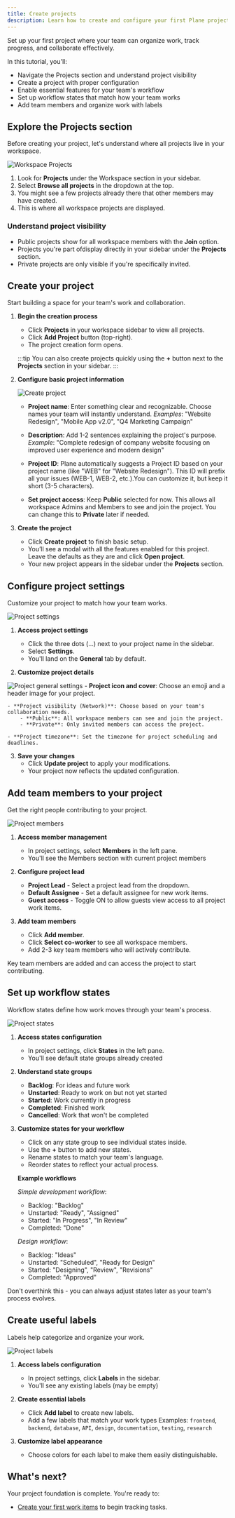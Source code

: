 ```yaml
---
title: Create projects
description: Learn how to create and configure your first Plane project with the right features, workflow states, and team members
---
```


Set up your first project where your team can organize work, track progress, and collaborate effectively.

In this tutorial, you'll:

- Navigate the Projects section and understand project visibility
- Create a project with proper configuration
- Enable essential features for your team's workflow
- Set up workflow states that match how your team works
- Add team members and organize work with labels

## Explore the Projects section
Before creating your project, let's understand where all projects live in your workspace.

![Workspace Projects](https://media.docs.plane.so/tutorials/workspace-projects.webp#hero)

1. Look for **Projects** under the Workspace section in your sidebar.
2. Select **Browse all projects** in the dropdown at the top.
3. You might see a few projects already there that other members may have created.
4. This is where all workspace projects are displayed.

### Understand project visibility
- Public projects show for all workspace members with the **Join** option.
- Projects you're part ofdisplay directly in your sidebar under the **Projects** section.
- Private projects are only visible if you're specifically invited.

## Create your project

Start building a space for your team's work and collaboration.

1. **Begin the creation process**
    - Click **Projects** in your workspace sidebar to view all projects.
    - Click **Add Project** button (top-right).
    - The project creation form opens.

    :::tip
    You can also create projects quickly using the **+** button next to the **Projects** section in your sidebar.
    :::

2. **Configure basic project information**

    ![Create project](https://media.docs.plane.so/tutorials/create-project.webp#hero)

    - **Project name**: Enter something clear and recognizable. Choose names your team will instantly understand.
    *Examples*: "Website Redesign", "Mobile App v2.0", "Q4 Marketing Campaign"

    - **Description**: Add 1-2 sentences explaining the project's purpose.  
    *Example*: "Complete redesign of company website focusing on improved user experience and modern design"

    - **Project ID**: Plane automatically suggests a Project ID based on your project name (like "WEB" for "Website Redesign"). This ID will prefix all your issues (WEB-1, WEB-2, etc.).You can customize it, but keep it short (3-5 characters).

    - **Set project access**: Keep **Public** selected for now. This allows all workspace Admins and Members to see and join the project. You can change this to **Private** later if needed.

3. **Create the project**
    - Click **Create project** to finish basic setup.
    - You’ll see a modal with all the features enabled for this project. Leave the defaults as they are and click **Open project**.
    - Your new project appears in the sidebar under the **Projects** section.

## Configure project settings
Customize your project to match how your team works. 

![Project settings](https://media.docs.plane.so/tutorials/access-project-settings.webp#hero)
1. **Access project settings**
    - Click the three dots (...) next to your project name in the sidebar.
    - Select **Settings**.
    - You'll land on the **General** tab by default.

2. **Customize project details**
  
  ![Project general settings](https://media.docs.plane.so/tutorials/project-general-settings.webp#hero)
    - **Project icon and cover**: Choose an emoji and a header image for your project.

    - **Project visibility (Network)**: Choose based on your team's collaboration needs.
        - **Public**: All workspace members can see and join the project.
        - **Private**: Only invited members can access the project.

    - **Project timezone**: Set the timezone for project scheduling and deadlines.

3. **Save your changes**
    - Click **Update project** to apply your modifications.
    - Your project now reflects the updated configuration.

## Add team members to your project
Get the right people contributing to your project.

![Project members](https://media.docs.plane.so/tutorials/add-project-members.webp#hero)

1. **Access member management**
    - In project settings, select **Members** in the left pane.
    - You'll see the Members section with current project members

2. **Configure project lead**
    - **Project Lead** - Select a project lead from the dropdown.
    - **Default Assignee** - Set a default assignee for new work items. 
    - **Guest access** - Toggle ON to allow guests view access to all project work items.
 
3. **Add team members**
    - Click **Add member**.
    - Click **Select co-worker** to see all workspace members.
    - Add 2-3 key team members who will actively contribute. 

Key team members are added and can access the project to start contributing.

## Set up workflow states

Workflow states define how work moves through your team's process. 

![Project states](https://media.docs.plane.so/tutorials/project-states.webp#hero)

1. **Access states configuration**
    - In project settings, click **States** in the left pane.
    - You'll see default state groups already created

2. **Understand state groups**
    - **Backlog**: For ideas and future work
    - **Unstarted**: Ready to work on but not yet started
    - **Started**: Work currently in progress
    - **Completed**: Finished work
    - **Cancelled**: Work that won't be completed

3. **Customize states for your workflow**

    - Click on any state group to see individual states inside.
    - Use the **+** button to add new states.
    - Rename states to match your team's language.
    - Reorder states to reflect your actual process.

    **Example workflows**

    *Simple development workflow*:

    - Backlog: "Backlog"
    - Unstarted: "Ready", "Assigned"
    - Started: "In Progress", "In Review"
    - Completed: "Done"

    *Design workflow*:

    - Backlog: "Ideas"
    - Unstarted: "Scheduled", "Ready for Design"
    - Started: "Designing", "Review", "Revisions"
    - Completed: "Approved"

Don't overthink this - you can always adjust states later as your team's process evolves.

## Create useful labels
Labels help categorize and organize your work. 

![Project labels](https://media.docs.plane.so/tutorials/project-labels.webp#hero)

1. **Access labels configuration**
    - In project settings, click **Labels** in the sidebar.
    - You'll see any existing labels (may be empty)

2. **Create essential labels**
    - Click **Add label** to create new labels.
    - Add a few labels that match your work types
        Examples: `frontend`, `backend`, `database`, `API`, `design`, `documentation`, `testing`, `research`

3. **Customize label appearance**
    - Choose colors for each label to make them easily distinguishable.

## What's next?
Your project foundation is complete. You're ready to:

- [Create your first work items](/introduction/tutorials/create-work-items) to begin tracking tasks.

